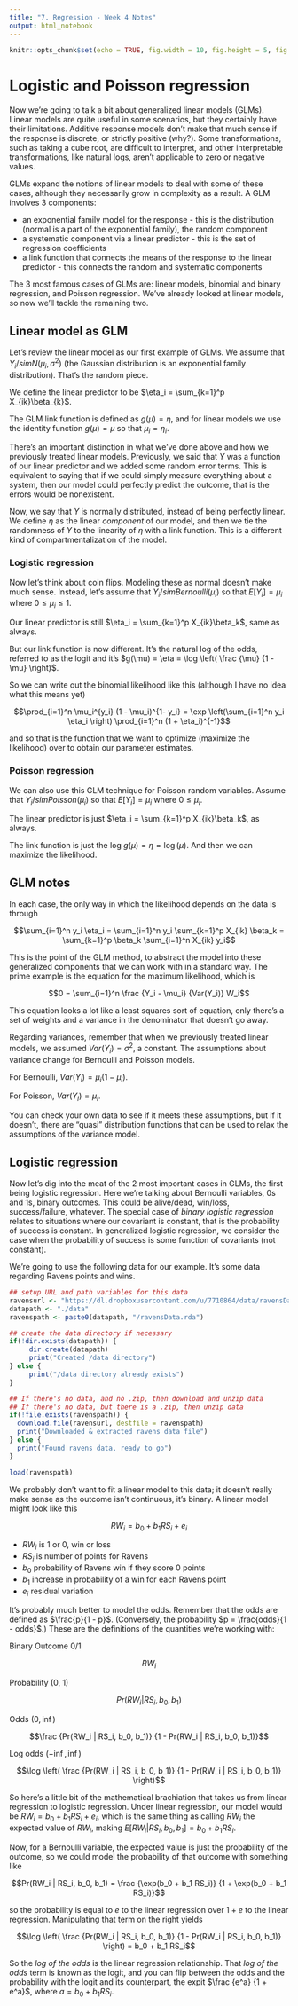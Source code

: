 ```yaml
---
title: "7. Regression - Week 4 Notes"
output: html_notebook
---
```


```r
knitr::opts_chunk$set(echo = TRUE, fig.width = 10, fig.height = 5, fig.align = "center")
```

# Logistic and Poisson regression
Now we're going to talk a bit about generalized linear models (GLMs). Linear models are quite useful in some scenarios, but they certainly have their limitations. Additive response models don't make that much sense if the response is discrete, or strictly positive (why?). Some transformations, such as taking a cube root, are difficult to interpret, and other interpretable transformations, like natural logs, aren't applicable to zero or negative values.

GLMs expand the notions of linear models to deal with some of these cases, although they necessarily grow in complexity as a result. A GLM involves 3 components:

* an exponential family model for the response - this is the distribution (normal is a part of the exponential family), the random component
* a systematic component via a linear predictor - this is the set of regression coefficients
* a link function that connects the means of the response to the linear predictor - this connects the random and systematic components

The 3 most famous cases of GLMs are: linear models, binomial and binary regression, and Poisson regression. We've already looked at linear models, so now we'll tackle the remaining two.

## Linear model as GLM
Let's review the linear model as our first example of GLMs. We assume that $Y_i /sim N(\mu_i, \sigma^2)$ (the Gaussian distribution is an exponential family distribution). That's the random piece.

We define the linear predictor to be $\eta_i = \sum_{k=1}^p X_{ik}\beta_{k}$.

The GLM link function is defined as $g(\mu) = \eta$, and for linear models we use the identity function $g(\mu) = \mu$ so that $\mu_i = \eta_i$.

There's an important distinction in what we've done above and how we previously treated linear models. Previously, we said that $Y$ was a function of our linear predictor and we added some random error terms. This is equivalent to saying that if we could simply measure everything about a system, then our model could perfectly predict the outcome, that is the errors would be nonexistent.

Now, we say that $Y$ is normally distributed, instead of being perfectly linear. We define $\eta$ as the linear *component* of our model, and then we tie the randomness of $Y$ to the linearity of $\eta$ with a link function. This is a different kind of compartmentalization of the model.

### Logistic regression
Now let's think about coin flips. Modeling these as normal doesn't make much sense. Instead, let's assume that $Y_i /sim Bernoulli(\mu_i)$ so that $E[Y_i] = \mu_i$ where $0 \le \mu_i \le 1$.

Our linear predictor is still $\eta_i = \sum_{k=1}^p X_{ik}\beta_k$, same as always.

But our link function is now different. It's the natural log of the odds, referred to as the logit and it's $g(\mu) = \eta = \log \left( \frac {\mu} {1 - \mu} \right)$.

So we can write out the binomial likelihood like this (although I have no idea what this means yet)

$$\prod_{i=1}^n \mu_i^{y_i} (1 - \mu_i)^{1- y_i} = \exp \left(\sum_{i=1}^n y_i \eta_i \right) \prod_{i=1}^n (1 + \eta_i)^{-1}$$

and so that is the function that we want to optimize (maximize the likelihood) over to obtain our parameter estimates.

### Poisson regression
We can also use this GLM technique for Poisson random variables. Assume that $Y_i /sim Poisson(\mu_i)$ so that $E[Y_i] = \mu_i$ where $0 \le \mu_i$.

The linear predictor is just $\eta_i = \sum_{k=1}^p X_{ik}\beta_k$, as always.

The link function is just the log $g(\mu) = \eta = \log(\mu)$. And then we can maximize the likelihood.

## GLM notes
In each case, the only way in which the likelihood depends on the data is through

$$\sum_{i=1}^n y_i \eta_i = \sum_{i=1}^n y_i \sum_{k=1}^p X_{ik} \beta_k = \sum_{k=1}^p \beta_k \sum_{i=1}^n X_{ik} y_i$$

This is the point of the GLM method, to abstract the model into these generalized components that we can work with in a standard way. The prime example is the equation for the maximum likelihood, which is

$$0 = \sum_{i=1}^n \frac {Y_i - \mu_i} {Var(Y_i)} W_i$$

This equation looks a lot like a least squares sort of equation, only there's a set of weights and a variance in the denominator that doesn't go away.

Regarding variances, remember that when we previously treated linear models, we assumed $Var(Y_i) = \sigma^2$, a constant. The assumptions about variance change for Bernoulli and Poisson models.

For Bernoulli, $Var(Y_i) = \mu_i (1 - \mu_i)$.

For Poisson, $Var(Y_i) = \mu_i$.

You can check your own data to see if it meets these assumptions, but if it doesn't, there are "quasi" distribution functions that can be used to relax the assumptions of the variance model.

## Logistic regression
Now let's dig into the meat of the 2 most important cases in GLMs, the first being logistic regression. Here we're talking about Bernoulli variables, 0s and 1s, binary outcomes. This could be alive/dead, win/loss, success/failure, whatever. The special case of *binary logistic regression* relates to situations where our covariant is constant, that is the probability of success is constant. In generalized logistic regression, we consider the case when the probability of success is some function of covariants (not constant).

We're going to use the following data for our example. It's some data regarding Ravens points and wins.

```r
## setup URL and path variables for this data
ravensurl <- "https://dl.dropboxusercontent.com/u/7710864/data/ravensData.rda"
datapath <- "./data"
ravenspath <- paste0(datapath, "/ravensData.rda")

## create the data directory if necessary
if(!dir.exists(datapath)) {
     dir.create(datapath)
     print("Created /data directory")
} else {
     print("/data directory already exists")
}

## If there's no data, and no .zip, then download and unzip data
## If there's no data, but there is a .zip, then unzip data
if(!file.exists(ravenspath)) {
  download.file(ravensurl, destfile = ravenspath)
  print("Downloaded & extracted ravens data file")
} else {
  print("Found ravens data, ready to go")
}

load(ravenspath)
```

We probably don't want to fit a linear model to this data; it doesn't really make sense as the outcome isn't continuous, it's binary. A linear model might look like this

$$RW_i = b_0 + b_1 RS_i + e_i$$

* $RW_i$ is 1 or 0, win or loss
* $RS_i$ is number of points for Ravens
* $b_0$ probability of Ravens win if they score 0 points
* $b_1$ increase in probability of a win for each Ravens point
* $e_i$ residual variation

It's probably much better to model the odds. Remember that the odds are defined as $\frac{p}{1 - p}$. (Conversely, the probability $p = \frac{odds}{1 - odds}$.) These are the definitions of the quantities we're working with:

Binary Outcome 0/1

$$RW_i$$

Probability (0, 1)

$$ Pr(RW_i | RS_i, b_0, b_1)$$

Odds $(0, \inf)$

$$\frac {Pr(RW_i | RS_i, b_0, b_1)} {1 - Pr(RW_i | RS_i, b_0, b_1)}$$

Log odds $(-\inf, \inf)$

$$\log \left( \frac {Pr(RW_i | RS_i, b_0, b_1)} {1 - Pr(RW_i | RS_i, b_0, b_1)} \right)$$

So here's a little bit of the mathematical brachiation that takes us from linear regression to logistic regression. Under linear regression, our model would be $RW_i = b_0 + b_1 RS_i + e_i$, which is the same thing as calling $RW_i$ the expected value of $RW_i$, making $E[RW_i | RS_i, b_0, b_1] = b_0 + b_1 RS_i$.

Now, for a Bernoulli variable, the expected value is just the probability of the outcome, so we could model the probability of that outcome with something like

$$Pr(RW_i | RS_i, b_0, b_1) = \frac {\exp(b_0 + b_1 RS_i)} {1 + \exp(b_0 + b_1 RS_i)}$$

so the probability is equal to $e$ to the linear regression over $1 + e$ to the linear regression. Manipulating that term on the right yields

$$\log \left( \frac {Pr(RW_i | RS_i, b_0, b_1)} {1 - Pr(RW_i | RS_i, b_0, b_1)} \right) = b_0 + b_1 RS_i$$

So the *log of the odds* is the linear regression relationship. That *log of the odds* term is known as the logit, and you can flip between the odds and the probability with the logit and its counterpart, the expit $\frac {e^a} {1 + e^a}$, where $a = b_0 + b_1 RS_i$.
